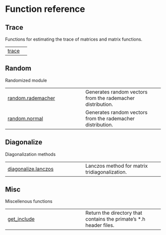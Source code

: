 # Function reference

## Trace

Functions for estimating the trace of matrices and matrix functions.

| | |
| --- | --- |
| [trace](trace.qmd#primate.trace) |  |

## Random

Randomized module

| | |
| --- | --- |
| [random.rademacher](random.rademacher.qmd#primate.random.rademacher) | Generates random vectors from the rademacher distribution. |
| [random.normal](random.normal.qmd#primate.random.normal) | Generates random vectors from the rademacher distribution. |

## Diagonalize

Diagonalization methods

| | |
| --- | --- |
| [diagonalize.lanczos](diagonalize.lanczos.qmd#primate.diagonalize.lanczos) | Lanczos method for matrix tridiagonalization. |

## Misc

Miscellenous functions

| | |
| --- | --- |
| [get_include](get_include.qmd#primate.get_include) | Return the directory that contains the primate's \*.h header files. |